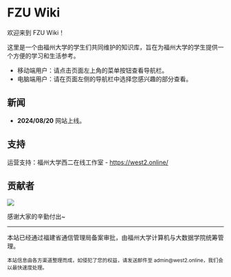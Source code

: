 # FZU Wiki

欢迎来到 FZU Wiki！

这里是一个由福州大学的学生们共同维护的知识库，旨在为福州大学的学生提供一个方便的学习和生活参考。

- 移动端用户：请点击页面左上角的菜单按钮查看导航栏。
- 电脑端用户：请在页面左侧的导航栏中选择您感兴趣的部分查看。

## 新闻

- **2024/08/20** 网站上线。

## 支持

运营支持：福州大学西二在线工作室 - https://west2.online/

## 贡献者

![](https://contrib.rocks/image?repo=west2-online/fzu-wiki)

感谢大家的辛勤付出~

---

本站已经通过福建省通信管理局备案审批，由福州大学计算机与大数据学院统筹管理。<br />

<small>
  本站信息由各方渠道整理而成，如侵犯了您的权益，请发送邮件至 admin@west2.online，我们会以最快速度处理。
</small>
